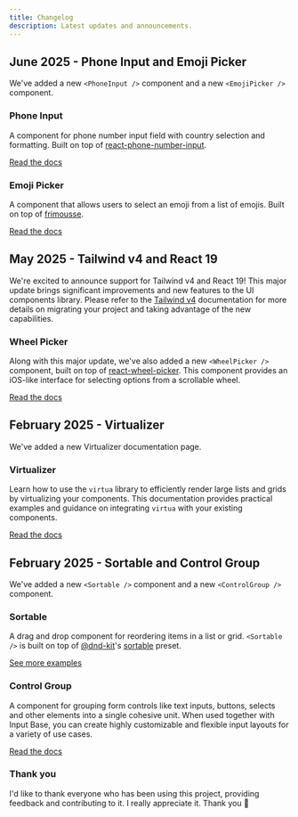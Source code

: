 ```yaml
---
title: Changelog
description: Latest updates and announcements.
---
```


## June 2025 - Phone Input and Emoji Picker

We've added a new `<PhoneInput />` component and a new `<EmojiPicker />` component.

### Phone Input

A component for phone number input field with country selection and formatting. Built on top of [react-phone-number-input](https://github.com/catamphetamine/react-phone-number-input).

<ComponentPreview name="phone-input-demo" />

[Read the docs](/docs/components/phone-input)

### Emoji Picker

A component that allows users to select an emoji from a list of emojis. Built on top of [frimousse](https://frimousse.liveblocks.io/).

<ComponentPreview name="emoji-picker-demo" />

[Read the docs](/docs/components/emoji-picker)

## May 2025 - Tailwind v4 and React 19

We're excited to announce support for Tailwind v4 and React 19! This major update brings significant improvements and new features to the UI components library. Please refer to the [Tailwind v4](/docs/tailwind-v4) documentation for more details on migrating your project and taking advantage of the new capabilities.

### Wheel Picker

Along with this major update, we've also added a new `<WheelPicker />` component, built on top of [react-wheel-picker](https://github.com/ncdai/react-wheel-picker). This component provides an iOS-like interface for selecting options from a scrollable wheel.

<ComponentPreview name="wheel-picker-demo" />

[Read the docs](/docs/components/wheel-picker)

## February 2025 - Virtualizer

We've added a new Virtualizer documentation page.

### Virtualizer

Learn how to use the `virtua` library to efficiently render large lists and grids by virtualizing your components. This documentation provides practical examples and guidance on integrating `virtua` with your existing components.

<ComponentPreview name="virtualizer-demo" />

[Read the docs](/docs/utilities/virtualizer)

## February 2025 - Sortable and Control Group

We've added a new `<Sortable />` component and a new `<ControlGroup />` component.

### Sortable

A drag and drop component for reordering items in a list or grid. `<Sortable />` is built on top of [@dnd-kit](https://dndkit.com)'s [sortable](https://docs.dndkit.com/presets/sortable) preset.

<ComponentPreview name="sortable-demo" />

[See more examples](/docs/utilities/sortable)

### Control Group

A component for grouping form controls like text inputs, buttons, selects and other elements into a single cohesive unit. When used together with Input Base, you can create highly customizable and flexible input layouts for a variety of use cases.

<ComponentPreview name="control-group-demo" />

[Read the docs](/docs/components/control-group)

### Thank you

I'd like to thank everyone who has been using this project, providing feedback and contributing to it. I really appreciate it. Thank you 🙏

